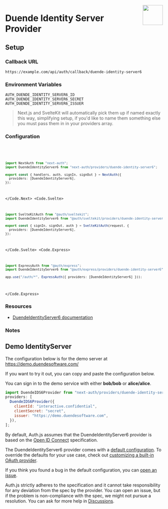 
<img
  align="right"
  src="/img/providers/duende-identityserver6.svg"
  height="64"
  width="64"
/>

# Duende Identity Server Provider

## Setup

### Callback URL

```
https://example.com/api/auth/callback/duende-identity-server6
```

### Environment Variables

```
AUTH_DUENDE_IDENTITY_SERVER6_ID
AUTH_DUENDE_IDENTITY_SERVER6_SECRET
AUTH_DUENDE_IDENTITY_SERVER6_ISSUER
```

> Next.js and SvelteKit will automatically pick them up if named exactly this way, simplifying
> setup, if you'd like to name them something else you must pass them in in your providers array.

### Configuration

<Code>
  <Code.Next>

```ts filename="/auth.ts"
import NextAuth from "next-auth";
import DuendeIdentityServer6 from "next-auth/providers/duende-identity-server6";

export const { handlers, auth, signIn, signOut } = NextAuth({
  providers: [DuendeIdentityServer6],
});
```

  </Code.Next>
  <Code.Svelte>

```ts filename="/auth.ts"
import SvelteKitAuth from "@auth/sveltekit";
import DuendeIdentityServer6 from "@auth/sveltekit/providers/duende-identity-server6";

export const { signIn, signOut, auth } = SvelteKitAuth(request, {
  providers: [DuendeIdentityServer6],
});
```

  </Code.Svelte>
  <Code.Express>

```ts filename="/src/app.ts"
import ExpressAuth from "@auth/express";
import DuendeIdentityServer6 from "@auth/express/providers/duende-identity-server6";

app.use("/auth/*", ExpressAuth({ providers: [DuendeIdentityServer6] }));
```

  </Code.Express>
</Code>

### Resources

- [DuendeIdentityServer6 documentation](https://docs.duendesoftware.com/identityserver/v6)

### Notes

## Demo IdentityServer

The configuration below is for the demo server at https://demo.duendesoftware.com/

If you want to try it out, you can copy and paste the configuration below.

You can sign in to the demo service with either <b>bob/bob</b> or <b>alice/alice</b>.

```js filename=pages/api/auth/[...nextauth].js
import DuendeIDS6Provider from "next-auth/providers/duende-identity-server6";
providers: [
  DuendeIDS6Provider({
    clientId: "interactive.confidential",
    clientSecret: "secret",
    issuer: "https://demo.duendesoftware.com",
  }),
];
```

By default, Auth.js assumes that the DuendeIdentityServer6 provider is
based on the [Open ID Connect](https://openid.net/specs/openid-connect-core-1_0.html) specification.

<Callout type="info">

The DuendeIdentityServer6 provider comes with a [default configuration](https://github.com/nextauthjs/next-auth/blob/main/packages/core/src/providers/duende-identity-server6.ts).
To override the defaults for your use case, check out [customizing a built-in OAuth provider](https://authjs.dev/guides/providers/custom-provider#override-default-options).

</Callout>

If you think you found a bug in the default configuration, you can [open an issue](https://authjs.dev/new/provider-issue).

Auth.js strictly adheres to the specification and it cannot take responsibility for any deviation from
the spec by the provider. You can open an issue, but if the problem is non-compliance with the spec,
we might not pursue a resolution. You can ask for more help in [Discussions](https://authjs.dev/new/github-discussions).
